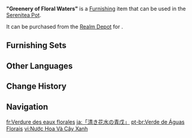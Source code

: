 {{Furnishing Infobox
|id             = 372486
|image          = Item Greenery of Floral Waters.png
|category       = Landform
|subcategory    = Small Shrub
|quality        = 3
|adeptal_energy = 20
|load           = 50
|reduced_load   = 50
|description    = A plant of a unique shape that cannot really be classified based on its outward appearance alone. It seems more like the shape a seed of life would take upon blooming gently as pure [[Hydro]] nourishes the land. Even on dark nights, it gives off a vital luminescence.
|mention        = 
|blueprint      = 
|source1        = [[Realm Depot]]
}}
'''"Greenery of Floral Waters"''' is a [[Furnishing]] item that can be used in the [[Serenitea Pot]].

It can be purchased from the [[Realm Depot]] for {{Item|Realm Currency|30|x=80}}.

==Furnishing Sets==
{{Craft Usage|type=Furnishing Set}}

==Other Languages==
{{Other Languages
|en       = "Greenery of Floral Waters"
|zhs      = 「澄澈花水与青戊」
|zhs_rm   = "Chéngchè Huāshuǐ yǔ Qīngwù"
|zht      = 「澄澈花水與青戊」
|zht_rm   = "Chéngchè Huāshuǐ yǔ Qīngwù"
|zh_tl    = 
|ja       = 「清き花水の青戊」
|ja_rm    = "Kiyoki Hanamizu no Seibo"{{assumed}}
|ja_tl    = 
|ko       = 「맑은 꽃물과 대지」
|ko_tl    = "Clear Floral Water and the Earth"
|es       = Vigorosidad de agua floral cristalina
|es_tl    = Vigor of Floral Crystalline Water
|fr       = Verdure des eaux florales
|fr_tl    = Verdure of Floral Waters
|ru       = Зелень цветочных вод
|ru_tl    = Greenery of Floral Waters
|th       = "สายน้ำใสกระจ่างและผืนดิน"
|th_rm    = 
|th_tl    = 
|vi       = Nước Hoa Và Cây Xanh
|vi_tl    = 
|de       = „Reines Blumenwasser und grüner Schimmer“
|de_tl    = "Pure Floral Water and Green Shimmer"
|id       = Kehijauan Kolam Bunga
|id_tl    = Greenery of Flower Pond
|pt       = Verde de Águas Florais
|pt_tl    = 
|tr       = "Çiçekli Suların Yeşilliği"
|tr_tl    = 
|it       = Vegetazione delle Acque floreali
|it_tl    = Vegetation of the Floral Waters
}}

==Change History==
{{Change History|3.6}}

==Navigation==
{{Furnishing Navbox|exterior}}

[[fr:Verdure des eaux florales]]
[[ja:「清き花水の青戊」]]
[[pt-br:Verde de Águas Florais]]
[[vi:Nước Hoa Và Cây Xanh]]